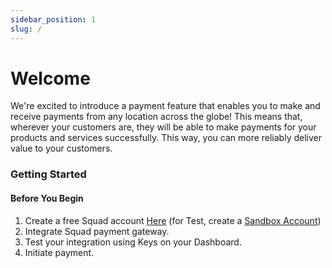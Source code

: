 ```yaml
---
sidebar_position: 1
slug: /
---
```



# Welcome

<p className="text-[#3d454e] dark:text-[#bdc2ca] text-lg">
  We're excited to introduce a payment feature that enables you to make and
  receive payments from any location across the globe! This means that, wherever
  your customers are, they will be able to make payments for your products and
  services successfully. This way, you can more reliably deliver value to your
  customers.
</p>

### Getting Started

<Hero />

#### Before You Begin

1. Create a free Squad account [Here](https://dashboard.squadco.com/sign-up) (for Test, create a [Sandbox Account](https://sandbox.squadco.com/sign-up))
2. Integrate Squad payment gateway.
3. Test your integration using Keys on your Dashboard.
4. Initiate payment.
